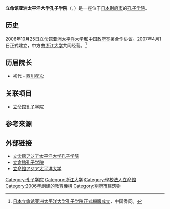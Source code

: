 '''立命馆亚洲太平洋大学孔子学院'''（{{lang-ja|立命館アジア太平洋大学孔子学院}}, {{lang-en|Confucius Institute at Ritsumeikan Asia Pacific University}}）是一座位于[[日本|日本]][[别府市|别府市]]的[[孔子学院|孔子学院]]。

== 历史 ==
2006年10月25日[[立命馆亚洲太平洋大学|立命馆亚洲太平洋大学]]和[[中国政府|中国政府]]签署合作协议。2007年4月1日正式建立，中方由[[浙江大学|浙江大学]]共同经营。<ref>[http://www.chinaqw.com/hwjy/hjxw/200704/02/67667.shtml 日本立命馆亚洲太平洋大学孔子学院正式揭牌成立]，中国侨网。</ref>

== 历届院长 ==
* 初代 - [[西川孝次|西川孝次]]

== 关联项目 ==
* [[立命馆孔子学院|立命馆孔子学院]]

==参考来源==
{{reflist}}

== 外部链接 ==
* [http://www.apu.ac.jp/confucius/ 立命館アジア太平洋大学孔子学院]
* [http://www.ritsumei.ac.jp/mng/cc/confucius/ 立命館孔子学院]
* [http://www.apu.ac.jp/home/index.php?sel_lang=english 立命館アジア太平洋大学]

{{學校法人立命館}}
{{Authority control}}
[[Category:孔子学院|Category:孔子学院]]
[[Category:浙江大学|Category:浙江大学]]
[[Category:學校法人立命館|Category:學校法人立命館]]
[[Category:2006年創建的教育機構|Category:2006年創建的教育機構]]
[[Category:别府市建筑物|Category:别府市建筑物]]